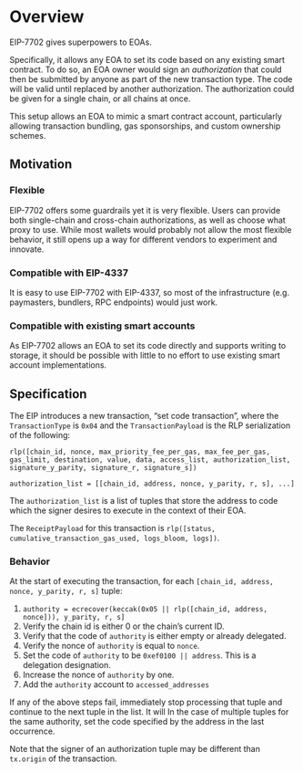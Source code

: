 # Overview

EIP-7702 gives superpowers to EOAs.

Specifically, it allows any EOA to set its code based on any existing smart contract. To do so, an EOA owner would sign an _authorization_ that could then be submitted by anyone as part of the new transaction type. The code will be valid until replaced by another authorization. The authorization could be given for a single chain, or all chains at once.

This setup allows an EOA to mimic a smart contract account, particularly allowing transaction bundling, gas sponsorships, and custom ownership schemes.

## Motivation

### Flexible

EIP-7702 offers some guardrails yet it is very flexible. Users can provide both single-chain and cross-chain authorizations, as well as choose what proxy to use. While most wallets would probably not allow the most flexible behavior, it still opens up a way for different vendors to experiment and innovate.

### Compatible with EIP-4337

It is easy to use EIP-7702 with EIP-4337, so most of the infrastructure (e.g. paymasters, bundlers, RPC endpoints) would just work.

### Compatible with existing smart accounts

As EIP-7702 allows an EOA to set its code directly and supports writing to storage, it should be possible with little to no effort to use existing smart account implementations.

## Specification

The EIP introduces a new transaction, “set code transaction”, where the `TransactionType` is `0x04` and the `TransactionPayload` is the RLP serialization of the following:

```
rlp([chain_id, nonce, max_priority_fee_per_gas, max_fee_per_gas, gas_limit, destination, value, data, access_list, authorization_list, signature_y_parity, signature_r, signature_s])

authorization_list = [[chain_id, address, nonce, y_parity, r, s], ...]
```

The `authorization_list` is a list of tuples that store the address to code which the signer desires to execute in the context of their EOA.

The `ReceiptPayload` for this transaction is `rlp([status, cumulative_transaction_gas_used, logs_bloom, logs])`.

### Behavior

At the start of executing the transaction, for each `[chain_id, address, nonce, y_parity, r, s]` tuple:

1. `authority = ecrecover(keccak(0x05 || rlp([chain_id, address, nonce])), y_parity, r, s]`
2. Verify the chain id is either 0 or the chain’s current ID.
3. Verify that the code of `authority` is either empty or already delegated.
4. Verify the nonce of `authority` is equal to `nonce`.
5. Set the code of `authority` to be `0xef0100 || address`. This is a delegation designation.
6. Increase the nonce of `authority` by one.
7. Add the `authority` account to `accessed_addresses`

If any of the above steps fail, immediately stop processing that tuple and continue to the next tuple in the list. It will In the case of multiple tuples for the same authority, set the code specified by the address in the last occurrence.

Note that the signer of an authorization tuple may be different than `tx.origin` of the transaction.
